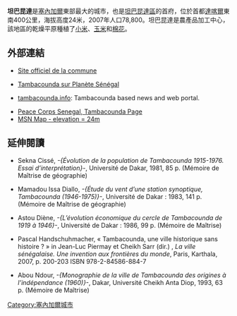 {{Infobox settlement
<!--See Template:Infobox settlement for additional fields that may be available-->
<!--See the Table at Infobox Settlement for all fields and descriptions of usage-->
<!-- Basic info  ---------------->
|name                   = 坦巴昆達
|official_name          = 
|other_name             =
|native_name            = 
|nickname               = 
|settlement_type        = <!--such as Town, Village, City, Borough etc.-->
|total_type             = <!-- to set a non-standard label for total area and population rows -->
|motto                  =

<!-- images and maps  ----------->
|image_skyline          =TambacoundaHouse.jpg
|imagesize              = 200px
|image_caption          = 
|image_flag             = 
|flag_size              =
|image_seal             = 
|seal_size              =
|image_shield           = 
|shield_size            =
|image_blank_emblem     =
|blank_emblem_type      =
|blank_emblem_size      =
|image_map              = Tambacounda arrondissements.png
|mapsize                = 
|map_caption            = 

|pushpin_map            =Senegal
|pushpin_label_position = <!-- position of the pushpin label: left, right, top, bottom, none -->
|pushpin_map_caption    =在塞內加爾的位置
|pushpin_mapsize        =
<!-- Location ------------------>
|coordinates_display    = inline,title
|coordinates_region     = SN
|subdivision_type       = 國家
|subdivision_name       = {{flag|Senegal}}
|subdivision_type1      = 區
|subdivision_name1      = [[坦巴昆達區|坦巴昆達區]]
|subdivision_type2      = 
|subdivision_name2      = 
|subdivision_type3      = 
|subdivision_name3      = 

<!-- Smaller parts (e.g. boroughs of a city) and seat of government -->
|seat_type              =
|seat                   =
|parts_type             =
|parts_style            = <!-- =list (for list), coll (for collapsed list), para (for paragraph format)
                               Default is list if up to 5 items, coll if more than 5-->
|parts                  = <!-- parts text, or header for parts list -->
|p1                     =
|p2                     = <!-- etc. up to p50: for separate parts to be listed--> 
<!-- Politics ----------------->
|government_footnotes   =
|government_type        =
|leader_title           =
|leader_name            =
|leader_title1          =  <!-- for places with, say, both a mayor and a city manager -->
|leader_name1           =
|leader_title2          =
|leader_name2           =
|leader_title3          =
|leader_name3           =

|established_title      =  <!-- Settled -->
|established_date       = 
|established_title1     =  <!-- Incorporated (town) -->
|established_date1      = 
|established_title2     = <!-- Incorporated (city) --> 
|established_date2      = 
|established_title3     =  
|established_date3      =
|founder                =
|named_for              =
<!-- Area    --------------------->
|unit_pref                = <!--Enter: Imperial, to display imperial before metric-->
|area_footnotes           =
|area_total_km2           = <!-- ALL fields with measurements are subject to automatic unit conversion-->
|area_land_km2            = <!--See table @ Template:Infobox Settlement for details on unit conversion-->
|area_water_km2           =
|area_total_dunam         = <!--Used in Middle East articles only-->
|area_total_sq_mi         =
|area_land_sq_mi          =
|area_water_sq_mi         =
|area_water_percent       =
|area_urban_km2           =
|area_urban_sq_mi         =

<!-- Elevation -------------------------->
|elevation_footnotes    =  <!--for references: use <ref> </ref> tags-->
|elevation_m            = 24
|elevation_ft           =
|elevation_max_m            = 
|elevation_max_ft           =
|elevation_min_m            = 
|elevation_min_ft           =
<!-- Population   ----------------------->
|population_as_of               =2007年
|population_footnotes           =
|population_note                =
|population_total               =78800
|population_density_km2         = <!--For automatic calculation, any density field may contain: auto -->
|population_density_sq_mi       =
|population_urban               =
|population_density_urban_km2   =
|population_density_urban_sq_mi =

<!-- General information  --------------->
|timezone               = [[格林威治時間|格林威治時間]]
|utc_offset             = +0
|timezone_DST           = 
|utc_offset_DST         =
| coor_pinpoint         = <!-- can be used to specify what the coordinates refer to -->
|latd=13 |latm=46 |lats=8 |latNS=N
|longd=13 |longm=40 |longs=2 |longEW=W
<!-- Area/postal codes & others -------->
|postal_code_type       =  <!-- enter ZIP code, Postcode, Post code, Postal code... -->
|postal_code            =
|area_code              =
|twin1                  =
|twin1_country          =
|blank_name             =
|blank_info             =
|blank1_name            =
|blank1_info            =

|website = [https://web.archive.org/web/20080218125412/http://sip.sn/tambacounda/ http://sip.sn/tambacounda]
|footnotes              = 
}} 

'''坦巴昆達'''是[[塞內加爾|塞內加爾]]東部最大的城市，也是[[坦巴昆達區|坦巴昆達區]]的首府，位於首都[[達喀爾|達喀爾]]東南400公里，海拔高度24米，2007年人口78,800。坦巴昆達是農產品加工中心，該地區的乾燥平原種植了[[小米|小米]]、[[玉米|玉米]]和[[棉花|棉花]]。

==外部連結==
* {{fr}} [https://web.archive.org/web/20080218125412/http://sip.sn/tambacounda/ Site officiel de la commune]
* {{fr}} [http://www.planete-senegal.com/visites/tambacounda.php Tambacounda sur Planète Sénégal]{{Wayback|url=http://www.planete-senegal.com/visites/tambacounda.php |date=20111001110605 }}
* {{fr}} [http://www.tambacounda.info/ tambacounda.info]{{Wayback|url=http://www.tambacounda.info/ |date=20110924051547 }}: Tambacounda based news and web portal.
* [https://web.archive.org/web/20120227175549/http://pcsenegal.org/tamba.html Peace Corps Senegal, Tambacounda Page]
* [http://maps.msn.com/%28gz1ono55akvagzvnpuaqxt45%29/map.aspx?lats1=13.768889&lons1=-13.667222&alts1=14&regn1=2 MSN Map - elevation = 24m]{{Dead link|date=2019年11月 |bot=InternetArchiveBot |fix-attempted=yes }}

==延伸閱讀==
*{{fr}} Sekna Cissé, ''-{Évolution de la population de Tambacounda 1915-1976. Essai d’interprétation}-'', Université de Dakar, 1981, 85 p. (Mémoire de Maîtrise de géographie)
*{{fr}} Mamadou Issa Diallo, ''-{Étude du vent d’une station synoptique, Tambacounda (1946-1975)}-'', Université de Dakar : 1983, 141 p. (Mémoire de Maîtrise de géographie)
*{{fr}} Astou Diène, ''-{L’évolution économique du cercle de Tambacounda de 1919 à 1946}-'', Université de Dakar : 1986, 99 p. (Mémoire de Maîtrise)
*{{fr}} Pascal Handschuhmacher, « Tambacounda, une ville historique sans histoire ? » in Jean-Luc Piermay et Cheikh Sarr (dir.) , ''La ville sénégalaise. Une invention aux frontières du monde'', Paris, Karthala, 2007, p. 200-203  ISBN 978-2-84586-884-7 
*{{fr}} Abou Ndour, ''-{Monographie de la ville de Tambacounda des origines à l’indépendance (1960)}-'', Dakar, Université Cheikh Anta Diop, 1993, 63 p. (Mémoire de Maîtrise)

[[Category:塞內加爾城市|Category:塞內加爾城市]]

{{Senegal-stub}}